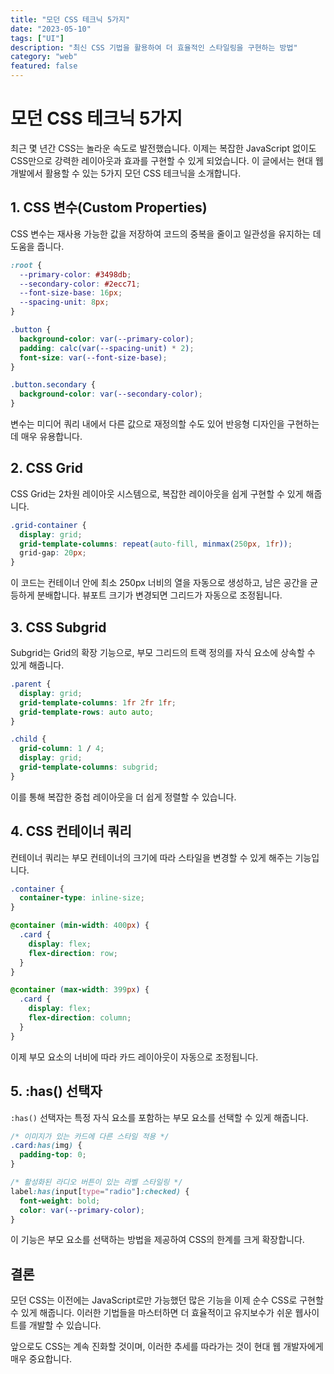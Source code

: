 ```yaml
---
title: "모던 CSS 테크닉 5가지"
date: "2023-05-10"
tags: ["UI"]
description: "최신 CSS 기법을 활용하여 더 효율적인 스타일링을 구현하는 방법"
category: "web"
featured: false
---
```


# 모던 CSS 테크닉 5가지

최근 몇 년간 CSS는 놀라운 속도로 발전했습니다. 이제는 복잡한 JavaScript 없이도 CSS만으로 강력한 레이아웃과 효과를 구현할 수 있게 되었습니다. 이 글에서는 현대 웹 개발에서 활용할 수 있는 5가지 모던 CSS 테크닉을 소개합니다.

## 1. CSS 변수(Custom Properties)

CSS 변수는 재사용 가능한 값을 저장하여 코드의 중복을 줄이고 일관성을 유지하는 데 도움을 줍니다.

```css
:root {
  --primary-color: #3498db;
  --secondary-color: #2ecc71;
  --font-size-base: 16px;
  --spacing-unit: 8px;
}

.button {
  background-color: var(--primary-color);
  padding: calc(var(--spacing-unit) * 2);
  font-size: var(--font-size-base);
}

.button.secondary {
  background-color: var(--secondary-color);
}
```

변수는 미디어 쿼리 내에서 다른 값으로 재정의할 수도 있어 반응형 디자인을 구현하는 데 매우 유용합니다.

## 2. CSS Grid

CSS Grid는 2차원 레이아웃 시스템으로, 복잡한 레이아웃을 쉽게 구현할 수 있게 해줍니다.

```css
.grid-container {
  display: grid;
  grid-template-columns: repeat(auto-fill, minmax(250px, 1fr));
  grid-gap: 20px;
}
```

이 코드는 컨테이너 안에 최소 250px 너비의 열을 자동으로 생성하고, 남은 공간을 균등하게 분배합니다. 뷰포트 크기가 변경되면 그리드가 자동으로 조정됩니다.

## 3. CSS Subgrid

Subgrid는 Grid의 확장 기능으로, 부모 그리드의 트랙 정의를 자식 요소에 상속할 수 있게 해줍니다.

```css
.parent {
  display: grid;
  grid-template-columns: 1fr 2fr 1fr;
  grid-template-rows: auto auto;
}

.child {
  grid-column: 1 / 4;
  display: grid;
  grid-template-columns: subgrid;
}
```

이를 통해 복잡한 중첩 레이아웃을 더 쉽게 정렬할 수 있습니다.

## 4. CSS 컨테이너 쿼리

컨테이너 쿼리는 부모 컨테이너의 크기에 따라 스타일을 변경할 수 있게 해주는 기능입니다.

```css
.container {
  container-type: inline-size;
}

@container (min-width: 400px) {
  .card {
    display: flex;
    flex-direction: row;
  }
}

@container (max-width: 399px) {
  .card {
    display: flex;
    flex-direction: column;
  }
}
```

이제 부모 요소의 너비에 따라 카드 레이아웃이 자동으로 조정됩니다.

## 5. :has() 선택자

`:has()` 선택자는 특정 자식 요소를 포함하는 부모 요소를 선택할 수 있게 해줍니다.

```css
/* 이미지가 있는 카드에 다른 스타일 적용 */
.card:has(img) {
  padding-top: 0;
}

/* 활성화된 라디오 버튼이 있는 라벨 스타일링 */
label:has(input[type="radio"]:checked) {
  font-weight: bold;
  color: var(--primary-color);
}
```

이 기능은 부모 요소를 선택하는 방법을 제공하여 CSS의 한계를 크게 확장합니다.

## 결론

모던 CSS는 이전에는 JavaScript로만 가능했던 많은 기능을 이제 순수 CSS로 구현할 수 있게 해줍니다. 이러한 기법들을 마스터하면 더 효율적이고 유지보수가 쉬운 웹사이트를 개발할 수 있습니다.

앞으로도 CSS는 계속 진화할 것이며, 이러한 추세를 따라가는 것이 현대 웹 개발자에게 매우 중요합니다.
